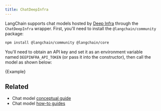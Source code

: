 ```yaml
---
title: ChatDeepInfra
---
```


LangChain supports chat models hosted by [Deep Infra](https://deepinfra.com/) through the `ChatDeepInfra` wrapper.
First, you'll need to install the `@langchain/community` package:


<IntegrationInstallTooltip/>

```bash npm2yarn
npm install @langchain/community @langchain/core
```

You'll need to obtain an API key and set it as an environment variable named `DEEPINFRA_API_TOKEN`
(or pass it into the constructor), then call the model as shown below:


<CodeBlock language="typescript">{Example}</CodeBlock>

## Related

- Chat model [conceptual guide](/oss/concepts/chat_models)
- Chat model [how-to guides](/oss/how-to/#chat-models)
